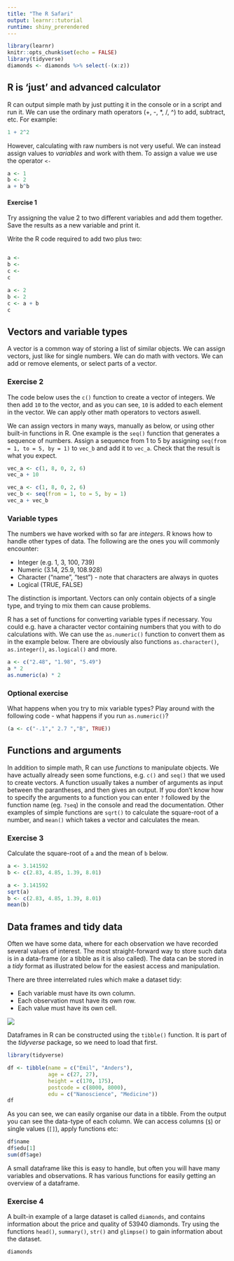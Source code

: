 ```yaml
---
title: "The R Safari"
output: learnr::tutorial
runtime: shiny_prerendered
---
```


```r
library(learnr)
knitr::opts_chunk$set(echo = FALSE)
library(tidyverse)
diamonds <- diamonds %>% select(-(x:z))
```


## R is 'just' and advanced calculator

R can output simple math by just putting it in the console or in a script and run it. We can use the ordinary math operators (+, -, *, /, ^) to add, subtract, etc. For example:

```r
1 + 2^2
```

However, calculating with raw numbers is not very useful. We can instead assign values to *variables* and work with them. To assign a value we use the operator `<-`

```r
a <- 1
b <- 2
a + b^b
```

#### Exercise 1

Try assigning the value 2 to two different variables and add them together. Save the results as a new variable and print it.

Write the R code required to add two plus two:

```r

```

```r
a <- 
b <- 
c <- 
c
```

```r
a <- 2
b <- 2
c <- a + b
c
```

## Vectors and variable types

A vector is a common way of storing a list of similar objects. We can assign vectors, just like for single numbers. We can do math with vectors. We can add or remove elements, or select parts of a vector.

### Exercise 2
The code below uses the `c()` function to create a vector of integers. We then add `10` to the vector, and as you can see, `10` is added to each element in the vector. We can apply other math operators to vectors aswell.

We can assign vectors in many ways, manually as below, or using other built-in functions in R. One example is the `seq()` function that generates a sequence of numbers. Assign a sequence from 1 to 5 by assigning `seq(from = 1, to = 5, by = 1)` to `vec_b` and add it to `vec_a`. Check that the result is what you expect.

```r
vec_a <- c(1, 8, 0, 2, 6)
vec_a + 10
```

```r
vec_a <- c(1, 8, 0, 2, 6)
vec_b <- seq(from = 1, to = 5, by = 1)
vec_a + vec_b
```

### Variable types
The numbers we have worked with so far are *integers*. R knows how to handle other types of data. The following are the ones you will commonly encounter:

* Integer (e.g. 1, 3, 100, 739)
* Numeric (3.14, 25.9, 108.928)
* Character ("name", "test") - note that characters are always in quotes
* Logical (TRUE, FALSE)

The distinction is important. Vectors can only contain objects of a single type, and trying to mix them can cause problems.

R has a set of functions for converting variable types if necessary. You could e.g. have a character vector containing numbers that you with to do calculations with. We can use the `as.numeric()` function to convert them as in the example below. There are obviously also functions `as.character()`, `as.integer()`, `as.logical()` and more.

```r
a <- c("2.48", "1.98", "5.49")
a * 2
as.numeric(a) * 2
```

### Optional exercise
What happens when you try to mix variable types? Play around with the following code - what happens if you run `as.numeric()`?

```r
(a <- c("-.1"," 2.7 ","B", TRUE))
```


## Functions and arguments

In addition to simple math, R can use *functions* to manipulate objects. We have actually already seen some functions, e.g. `c()` and `seq()` that we used to create vectors. A function usually takes a number of arguments as input between the parantheses, and then gives an output. If you don't know how to specify the arguments to a function you can enter `?` followed by the function name (eg. `?seq`) in the console and read the documentation. Other examples of simple functions are `sqrt()` to calculate the square-root of a number, and `mean()` which takes a vector and calculates the mean.

### Exercise 3
Calculate the square-root of `a` and the mean of `b` below.

```r
a <- 3.141592
b <- c(2.83, 4.85, 1.39, 8.01)

```

```r
a <- 3.141592
sqrt(a)
b <- c(2.83, 4.85, 1.39, 8.01)
mean(b)
```

## Data frames and tidy data
Often we have some data, where for each observation we have recorded several values of interest. The most straight-forward way to store such data is in a data-frame (or a tibble as it is also called). The data can be stored in a *tidy* format as illustrated below for the easiest access and manipulation. 

There are three interrelated rules which make a dataset tidy:

* Each variable must have its own column.
* Each observation must have its own row.
* Each value must have its own cell.

![](images/tidy-1.png)

Dataframes in R can be constructed using the `tibble()` function. It is part of the *tidyverse* package, so we need to load that first.

```r
library(tidyverse)

df <- tibble(name = c("Emil", "Anders"),
             age = c(27, 27),
             height = c(170, 175),
             postcode = c(8000, 8000),
             edu = c("Nanoscience", "Medicine"))
df
```

As you can see, we can easily organise our data in a tibble. From the output you can see the data-type of each column. We can access columns (`$`) or single values (`[]`), apply functions etc:

```r
df$name
df$edu[1]
sum(df$age)
```

A small dataframe like this is easy to handle, but often you will have many variables and observations. R has various functions for easily getting an overview of a dataframe.

### Exercise 4
A built-in example of a large dataset is called `diamonds`, and contains information about the price and quality of 53940 diamonds. Try using the functions `head()`, `summary()`, `str()` and `glimpse()` to gain information about the dataset.

```r
diamonds
```

